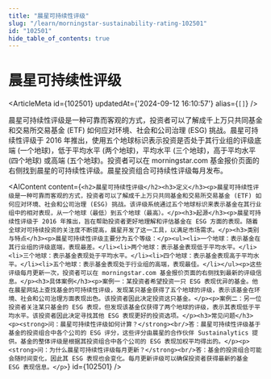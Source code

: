 ```yaml
---
title: "晨星可持续性评级"
slug: "/learn/morningstar-sustainability-rating-102501"
id: "102501"
hide_table_of_contents: true
---
```



# 晨星可持续性评级

<ArticleMeta id={102501} updatedAt={'2024-09-12 16:10:57'} alias={`[]`} />
<div className='border-solid border-b border-t-0 my-4 border-[var(--ifm-color-gray-300)]' />

晨星可持续性评级是一种可靠而客观的方式，投资者可以了解成千上万只共同基金和交易所交易基金 (ETF) 如何应对环境、社会和公司治理 (ESG) 挑战。晨星可持续性评级于 2016 年推出，使用五个地球标识表示投资是否处于其行业组的评级底端 (一个地球)，低于平均水平 (两个地球)，平均水平 (三个地球)，高于平均水平 (四个地球) 或高端 (五个地球)。投资者可以在 morningstar.com 基金报价页面的右侧找到晨星的可持续性评级。晨星投资组合可持续性评级每月发布。

<AIContent content={`<h2>晨星可持续性评级</h2><h3>定义</h3><p>晨星可持续性评级是一种可靠而客观的方式，投资者可以了解成千上万只共同基金和交易所交易基金 (ETF) 如何应对环境、社会和公司治理 (ESG) 挑战。该评级系统通过五个地球标识来表示基金在其行业组中的相对表现，从一个地球（最低）到五个地球（最高）。</p><h3>起源</h3><p>晨星可持续性评级于 2016 年推出，旨在帮助投资者更好地理解和评估基金在 ESG 方面的表现。随着全球对可持续投资的关注度不断提高，晨星开发了这一工具，以满足市场需求。</p><h3>类别与特点</h3><p>晨星可持续性评级主要分为五个等级：</p><ul><li>一个地球：表示基金在其行业组的评级底端，表现最差。</li><li>两个地球：表示基金表现低于平均水平。</li><li>三个地球：表示基金表现处于平均水平。</li><li>四个地球：表示基金表现高于平均水平。</li><li>五个地球：表示基金表现处于行业组的高端，表现最佳。</li></ul><p>这些评级每月更新一次，投资者可以在 morningstar.com 基金报价页面的右侧找到最新的评级信息。</p><h3>具体案例</h3><p>案例一：某投资者希望投资一只 ESG 表现优异的基金。他在晨星网站上查找基金的可持续性评级，发现某只基金获得了五个地球的评级，表示该基金在环境、社会和公司治理方面表现出色。该投资者因此决定投资这只基金。</p><p>案例二：另一位投资者关注某只基金的 ESG 表现，但发现该基金仅获得了两个地球的评级，表示其表现低于平均水平。该投资者因此决定寻找其他 ESG 表现更好的投资选项。</p><h3>常见问题</h3><p><strong>问：晨星可持续性评级如何计算？</strong><br/>答：晨星可持续性评级基于基金的投资组合中各个公司的 ESG 评分，这些评分由晨星的合作伙伴 Sustainalytics 提供。基金的整体评级是根据其投资组合中各个公司的 ESG 表现加权平均得出的。</p><p><strong>问：为什么晨星可持续性评级每月更新？</strong><br/>答：基金的投资组合可能会随时间变化，因此其 ESG 表现也会变化。每月更新评级可以确保投资者获得最新的基金 ESG 表现信息。</p>`} id={102501} />
